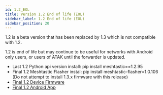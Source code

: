 ```yaml
---
id: 1.2_EOL
title: Version 1.2 End of life (EOL)
sidebar_label: 1.2 End of life (EOL)
sidebar_position: 20
---
```


1.2 is a beta version that has been replaced by 1.3 which is not compatible with 1.2. 

1.2 is end of life but may continue to be useful for networks with Android only users, or users of ATAK until the forwarder is updated.

* Last 1.2 Python api version install: pip install meshtastic==1.2.95
* Final 1.2 Meshtastic Flasher instal: pip install meshtastic-flasher=1.0.106 (Do not attempt to install 1.3.x firmware with this release)
* [Final 1.2 Device Firmware](https://github.com/meshtastic/Meshtastic-device/releases/tag/v1.2.65.0adc5ce)
* [Final 1.2 Android App](https://github.com/meshtastic/Meshtastic-Android/releases/tag/1.2.67)
